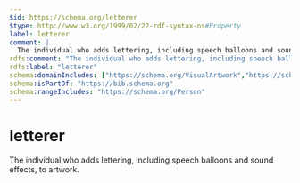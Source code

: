 ```yaml
---
$id: https://schema.org/letterer
$type: http://www.w3.org/1999/02/22-rdf-syntax-ns#Property
label: letterer
comment: |
  The individual who adds lettering, including speech balloons and sound effects, to artwork.
rdfs:comment: "The individual who adds lettering, including speech balloons and sound effects, to artwork."
rdfs:label: "letterer"
schema:domainIncludes: ["https://schema.org/VisualArtwork","https://schema.org/ComicStory","https://schema.org/ComicIssue"]
schema:isPartOf: "https://bib.schema.org"
schema:rangeIncludes: "https://schema.org/Person"
---
```


# letterer

The individual who adds lettering, including speech balloons and sound effects, to artwork.

